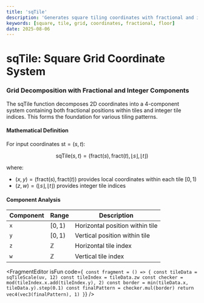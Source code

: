 ```yaml
---
title: 'sqTile'
description: 'Generates square tiling coordinates with fractional and integer components for grid-based patterns'
keywords: [square, tile, grid, coordinates, fractional, floor]
date: 2025-08-06
---
```



# sqTile: Square Grid Coordinate System

### Grid Decomposition with Fractional and Integer Components

The sqTile function decomposes 2D coordinates into a 4-component system containing both fractional positions within tiles and integer tile indices. This forms the foundation for various tiling patterns.

#### Mathematical Definition

For input coordinates $\text{st} = (s, t)$:

$$\text{sqTile}(s, t) = (\text{fract}(s), \text{fract}(t), \lfloor s \rfloor, \lfloor t \rfloor)$$

where:

- $(x, y) = (\text{fract}(s), \text{fract}(t))$ provides local coordinates within each tile $[0, 1)$
- $(z, w) = (\lfloor s \rfloor, \lfloor t \rfloor)$ provides integer tile indices

#### Component Analysis

| Component | Range        | Description                     |
| --------- | ------------ | ------------------------------- |
| `x`       | $[0, 1)$     | Horizontal position within tile |
| `y`       | $[0, 1)$     | Vertical position within tile   |
| `z`       | $\mathbb{Z}$ | Horizontal tile index           |
| `w`       | $\mathbb{Z}$ | Vertical tile index             |

<FragmentEditor
        isFun
        code={`
const fragment = () => {
        const tileData = sqTileScale(uv, 12)
        const tileIndex = tileData.zw
        const checker = mod(tileIndex.x.add(tileIndex.y), 2)
        const border = min(tileData.x, tileData.y).step(0.1)
        const finalPattern = checker.mul(border)
        return vec4(vec3(finalPattern), 1)
}`}
/>
